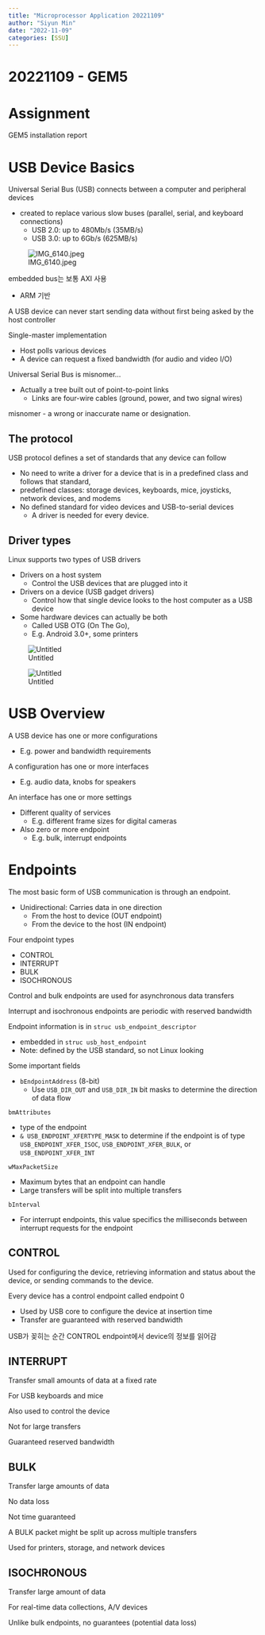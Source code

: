 ```yaml
---
title: "Microprocessor Application 20221109"
author: "Siyun Min"
date: "2022-11-09"
categories: [SSU]
---
```

# 20221109 - GEM5

# Assignment

GEM5 installation report

# USB Device Basics

Universal Serial Bus (USB) connects between a computer and peripheral devices

- created to replace various slow buses (parallel, serial, and keyboard connections)
    - USB 2.0: up to 480Mb/s (35MB/s)
    - USB 3.0: up to 6Gb/s (625MB/s)

![IMG_6140.jpeg](./IMG_6140.jpeg)

embedded bus는 보통 AXI 사용

- ARM 기반

A USB device can never start sending data without first being asked by the host controller

Single-master implementation

- Host polls various devices
- A device can request a fixed bandwidth (for audio and video I/O)

Universal Serial Bus is misnomer…

- Actually a tree built out of point-to-point links
    - Links are four-wire cables (ground, power, and two signal wires)

misnomer - a wrong or inaccurate name or designation.

## The protocol

USB protocol defines a set of standards that any device can follow

- No need to write a driver for a device that is in a predefined class and follows that standard,
- predefined classes: storage devices, keyboards, mice, joysticks, network devices, and modems
- No defined standard for video devices and USB-to-serial devices
    - A driver is needed for every device.

## Driver types

Linux supports two types of USB drivers

- Drivers on a host system
    - Control the USB devices that are plugged into it
- Drivers on a device (USB gadget drivers)
    - Control how that single device looks to the host computer as a USB device
- Some hardware devices can actually be both
    - Called USB OTG (On The Go),
    - E.g. Android 3.0+, some printers

![Untitled](./Untitled.png)

![Untitled](./Untitled%201.png)

# USB Overview

A USB device has one or more configurations

- E.g. power and bandwidth requirements

A configuration has one or more interfaces

- E.g. audio data, knobs for speakers

An interface has one or more settings

- Different quality of services
    - E.g. different frame sizes for digital cameras
- Also zero or more endpoint
    - E.g. bulk, interrupt endpoints

# Endpoints

The most basic form of USB communication is through an endpoint.

- Unidirectional: Carries data in one direction
    - From the host to device (OUT endpoint)
    - From the device to the host (IN endpoint)

Four endpoint types

- CONTROL
- INTERRUPT
- BULK
- ISOCHRONOUS

Control and bulk endpoints are used for asynchronous data transfers

Interrupt and isochronous endpoints are periodic with reserved bandwidth

Endpoint information is in `struc usb_endpoint_descriptor`

- embedded in `struc usb_host_endpoint`
- Note: defined by the USB standard, so not Linux looking

Some important fields

- `bEndpointAddress` (8-bit)
    - Use `USB_DIR_OUT` and `USB_DIR_IN` bit masks to determine the direction of data flow

`bmAttributes`

- type of the endpoint
- `& USB_ENDPOINT_XFERTYPE_MASK` to determine if the endpoint is of type `USB_ENDPOINT_XFER_ISOC`, `USB_ENDPOINT_XFER_BULK`, or `USB_ENDPOINT_XFER_INT`

`wMaxPacketSize`

- Maximum bytes that an endpoint can handle
- Large transfers will be split into multiple transfers

`bInterval`

- For interrupt endpoints, this value specifics the milliseconds between interrupt requests for the endpoint

## CONTROL

Used for configuring the device, retrieving information and status about the device, or sending commands to the device.

Every device has a control endpoint called endpoint 0

- Used by USB core to configure the device at insertion time
- Transfer are guaranteed with reserved bandwidth

USB가 꽂히는 순간 CONTROL endpoint에서 device의 정보를 읽어감

## INTERRUPT

Transfer small amounts of data at a fixed rate

For USB keyboards and mice

Also used to control the device

Not for large transfers

Guaranteed reserved bandwidth

## BULK

Transfer large amounts of data

No data loss

Not time guaranteed

A BULK packet might be split up across multiple transfers

Used for printers, storage, and network devices

## ISOCHRONOUS

Transfer large amount of data

For real-time data collections, A/V devices

Unlike bulk endpoints, no guarantees (potential data loss)